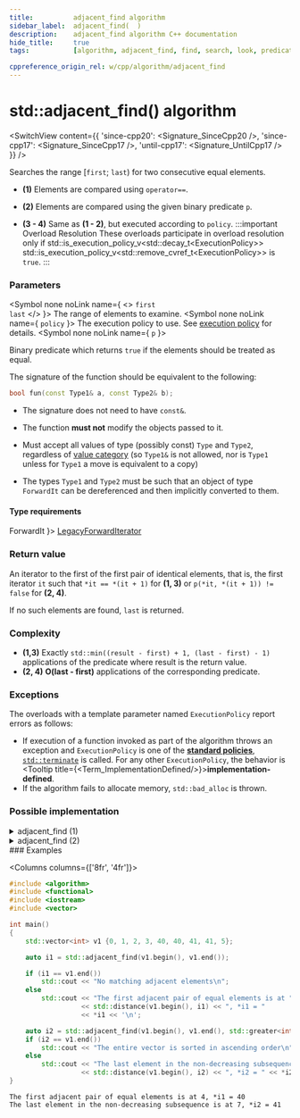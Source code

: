 ```yaml
---
title:			adjacent_find algorithm
sidebar_label:	adjacent_find(  )
description:	adjacent_find algorithm C++ documentation
hide_title:		true
tags:			[algorithm, adjacent_find, find, search, look, predicate, condition]

cppreference_origin_rel: w/cpp/algorithm/adjacent_find
---
```



<!-- Terms -->


<!----------------- Codes ---------------------->


# std::adjacent_find() algorithm

<SwitchView content={{
  'since-cpp20': <Signature_SinceCpp20 />,
  'since-cpp17': <Signature_SinceCpp17 />,
  'until-cpp17': <Signature_UntilCpp17 />
}} />


Searches the range [`first`; `last`) for two consecutive equal elements.

- **(1)** Elements are compared using `operator==`.

- **(2)** Elements are compared using the given binary predicate `p`.

- **(3 - 4)** Same as **(1 - 2)**, but executed according to `policy`.
	:::important Overload Resolution
	These overloads participate in overload resolution only if
	<Until v='cpp20'> std::is_execution_policy_v&lt;std::decay_t&lt;ExecutionPolicy&gt;&gt; </Until> <Since v='cpp20'>std::is_execution_policy_v&lt;std::remove_cvref_t&lt;ExecutionPolicy&gt;&gt;</Since> is <code>true</code>.
	:::

### Parameters

<SymbolTable>

  <Symbol none noLink name={ <> <code>first</code> <br/> <code>last</code> </> }>
    The range of elements to examine.
  </Symbol>
  <Symbol none noLink name={ <code>policy</code> }>
    The execution policy to use. See <a href="#">execution policy</a> for details.
  </Symbol>
  <Symbol none noLink name={ <code>p</code> }>

Binary predicate which returns `true` if the elements should be treated as equal.

The signature of the function should be equivalent to the following:
```cpp
bool fun(const Type1& a, const Type2& b);
```
- The signature does not need to have `const&`.
- The function **must not** modify the objects passed to it.
- Must accept all values of type (possibly const) `Type` and `Type2`, regardless of [value category](#) (so `Type1&` is not allowed, <Since v='cpp11'>nor is <code>Type1</code> unless for <code>Type1</code> a move is equivalent to a copy</Since>)
- The types `Type1` and `Type2` must be such that an object of type `ForwardIt` can be dereferenced and then implicitly converted to them.


  </Symbol>

</SymbolTable>

#### Type requirements

<SymbolTable>
  <Symbol none noLink name={ <code>ForwardIt</code> }>
    <a href="/docs/named_req/LegacyForwardIterator">LegacyForwardIterator</a>
  </Symbol>
</SymbolTable>

### Return value

An iterator to the first of the first pair of identical elements, that is, the first iterator `it` such that `*it == *(it + 1)` for **(1, 3)** or `p(*it, *(it + 1)) != false` for **(2, 4)**.

If no such elements are found, `last` is returned.

### Complexity

- **(1,3)** Exactly `std::min((result - first) + 1, (last - first) - 1)` applications of the predicate where result is the return value.
- **(2, 4)** **O(last - first)** applications of the corresponding predicate.

### Exceptions

The overloads with a template parameter named `ExecutionPolicy` report errors as follows:
- If execution of a function invoked as part of the algorithm throws an exception and `ExecutionPolicy` is one of the [**standard policies**](#), [`std::terminate`](#) is called.
	For any other `ExecutionPolicy`, the behavior is <Tooltip title={<Term_ImplementationDefined/>}>**implementation-defined**</Tooltip>.
- If the algorithm fails to allocate memory, `std::bad_alloc` is thrown.

### Possible implementation

<details>
<summary>adjacent_find (1)</summary>

```cpp
template<class ForwardIt>
ForwardIt adjacent_find(ForwardIt first, ForwardIt last)
{
    if (first == last)
        return last;

    ForwardIt next = first;
    ++next;

    for (; next != last; ++next, ++first)
        if (*first == *next)
            return first;

    return last;
}
```

</details>

<details>
<summary>adjacent_find (2)</summary>

```cpp
template<class ForwardIt, class BinaryPredicate>
ForwardIt adjacent_find(ForwardIt first, ForwardIt last, BinaryPredicate p)
{
    if (first == last)
        return last;

    ForwardIt next = first;
    ++next;

    for (; next != last; ++next, ++first)
        if (p(*first, *next))
            return first;

    return last;
}
```

</details>
### Examples

<Columns columns={['8fr', '4fr']}>
<div>

```cpp title='Main.cpp' showLineNumbers
#include <algorithm>
#include <functional>
#include <iostream>
#include <vector>

int main()
{
    std::vector<int> v1 {0, 1, 2, 3, 40, 40, 41, 41, 5};

    auto i1 = std::adjacent_find(v1.begin(), v1.end());

    if (i1 == v1.end())
        std::cout << "No matching adjacent elements\n";
    else
        std::cout << "The first adjacent pair of equal elements is at "
                  << std::distance(v1.begin(), i1) << ", *i1 = "
                  << *i1 << '\n';

    auto i2 = std::adjacent_find(v1.begin(), v1.end(), std::greater<int>());
    if (i2 == v1.end())
        std::cout << "The entire vector is sorted in ascending order\n";
    else
        std::cout << "The last element in the non-decreasing subsequence is at "
                  << std::distance(v1.begin(), i2) << ", *i2 = " << *i2 << '\n';
}
```

</div>
<div>

```plaintext title="Output"
The first adjacent pair of equal elements is at 4, *i1 = 40
The last element in the non-decreasing subsequence is at 7, *i2 = 41
```

</div>
</Columns>
